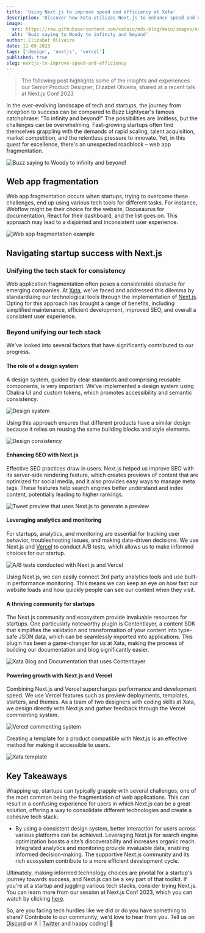 ```yaml
---
title: 'Using Next.js to improve speed and efficiency at Xata'
description: 'Discover how Xata utilizes Next.js to enhance speed and efficiency.'
image:
  src: https://raw.githubusercontent.com/xataio/mdx-blog/main/images/nextjs-to-improve-speed-and-efficiency.jpg
  alt: 'Buzz saying to Woody to infinity and beyond'
author: Elizabet Oliveira
date: 11-09-2023
tags: ['design', 'nextjs', 'vercel']
published: true
slug: nextjs-to-improve-speed-and-efficiency
---
```


> The following post highlights some of the insights and experiences our Senior Product Designer, Elizabet Oliveira, shared at a recent talk at Next.js Conf 2023

<ArticleVideo platform="youtube" src="https://www.youtube.com/watch?v=2c8T4w1Uudg" />

In the ever-evolving landscape of tech and startups, the journey from inception to success can be compared to Buzz Lightyear's famous catchphrase: "To infinity and beyond!" The possibilities are limitless, but the challenges can be overwhelming. Fast-growing startups often find themselves grappling with the demands of rapid scaling, talent acquisition, market competition, and the relentless pressure to innovate. Yet, in this quest for excellence, there's an unexpected roadblock – web app fragmentation.

![Buzz saying to Woody to infinity and beyond!](/images/nextjs-to-improve-speed-and-efficiency/cover.png)

## Web app fragmentation

Web app fragmentation occurs when startups, trying to overcome these challenges, end up using various tech tools for different tasks. For instance, Webflow might be their choice for the website, Docusaurus for documentation, React for their dashboard, and the list goes on. This approach may lead to a disjointed and inconsistent user experience.

![Web app fragmentation example](/images/nextjs-to-improve-speed-and-efficiency/web-app-fragmentation.png)

## Navigating startup success with Next.js

### Unifying the tech stack for consistency

Web application fragmentation often poses a considerable obstacle for emerging companies. At [Xata](https://xata.io), we've faced and addressed this dilemma by standardizing our technological tools through the implementation of [Next.js](https://nextjs.org/). Opting for this approach has brought a range of benefits, including simplified maintenance, efficient development, improved SEO, and overall a consistent user experience.

### Beyond unifying our tech stack

We've looked into several factors that have significantly contributed to our progress.

#### The role of a design system

A design system, guided by clear standards and comprising reusable components, is very important. We've implemented a design system using Chakra UI and custom tokens, which promotes accessibility and semantic consistency.

![Design system](/images/nextjs-to-improve-speed-and-efficiency/design-system.png)

Using this approach ensures that different products have a similar design because it relies on reusing the same building blocks and style elements.

![Design consistency](/images/nextjs-to-improve-speed-and-efficiency/design-system-in-use.png)

#### Enhancing SEO with Next.js

Effective SEO practices draw in users. Next.js helped us improve SEO with its server-side rendering feature, which creates previews of content that are optimized for social media, and it also provides easy ways to manage meta tags. These features help search engines better understand and index content, potentially leading to higher rankings.

![Tweet preview that uses Next.js to generate a preview](/images/nextjs-to-improve-speed-and-efficiency/seo.png)

#### Leveraging analytics and monitoring

For startups, analytics, and monitoring are essential for tracking user behavior, troubleshooting issues, and making data-driven decisions. We use Next.js and [Vercel](https://vercel.com/) to conduct A/B tests, which allows us to make informed choices for our startup.

![A/B tests conducted with Next.js and Vercel](/images/nextjs-to-improve-speed-and-efficiency/a-b-tests.png)

Using Next.js, we can easily connect 3rd party analytics tools and use built-in performance monitoring. This means we can keep an eye on how fast our website loads and how quickly people can see our content when they visit.

#### A thriving community for startups

The Next.js community and ecosystem provide invaluable resources for startups. One particularly noteworthy plugin is Contentlayer, a content SDK that simplifies the validation and transformation of your content into type-safe JSON data, which can be seamlessly imported into applications. This plugin has been a game-changer for us at Xata, making the process of building our documentation and blog significantly easier.

![Xata Blog and Documentation that uses Contentlayer](/images/nextjs-to-improve-speed-and-efficiency/contentlayer.png)

#### Powering growth with Next.js and Vercel

Combining Next.js and Vercel supercharges performance and development speed. We use Vercel features such as preview deployments, templates, starters, and themes. As a team of two designers with coding skills at Xata, we design directly with Next.js and gather feedback through the Vercel commenting system.

![Vercel commenting system](/images/nextjs-to-improve-speed-and-efficiency/comment-system.png)

Creating a template for a product compatible with Next.js is an effective method for making it accessible to users.

![Xata template](/images/nextjs-to-improve-speed-and-efficiency/xata-template.png)

## Key Takeaways

Wrapping up, startups can typically grapple with several challenges, one of the most common being the fragmentation of web applications. This can result in a confusing experience for users in which Next.js can be a great solution, offering a way to consolidate different technologies and create a cohesive tech stack:

- By using a consistent design system, better interaction for users across various platforms can be achieved.
Leveraging Next.js for search engine optimization boosts a site’s discoverability and increases organic reach.
Integrated analytics and monitoring provide invaluable data, enabling informed decision-making.
The supportive Next.js community and its rich ecosystem contribute to a more efficient development cycle.

Ultimately, making informed technology choices are pivotal for a startup's journey towards success, and Next.js can be a key part of that toolkit. If you're at a startup and juggling various tech stacks, consider trying Next.js. You can learn more from our session at Next.js Conf 2023, which you can watch by clicking [here](https://www.youtube.com/watch?v=2c8T4w1Uudg).

So, are you facing tech hurdles like we did or do you have something to share? Contribute to our community; we'd love to hear from you. Tell us on [Discord](https://xata.io/discord) or X | [Twitter](https://twitter.com/xata) and happy coding! 🦋
